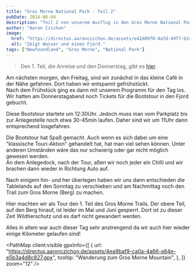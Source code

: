 ```yaml
---
title: "Gros Morne National Park - Teil 2"
pubDate: 2024-06-04
description: "Teil 2 von unserem Ausflug in den Gros Morne National Park."
author: "Aaron Czichon"
image:
  href: "https://directus.aaronczichon.de/assets/e42d09f8-4a7d-49f7-b2c5-c2d3ea60c7b7.JPG?quality=70&width=1600"
  alt: "Zeigt Wasser und einen Fjord."
tags: ["Newfoundland", "Gros Morne", "National Park"]
---
```



> Den 1. Teil, die Anreise und den Donnerstag, gibt es [hier](https://canada.aaronczichon.de/blog/18-gros-morne-part1/).

Am nächsten morgen, den Freitag, sind wir zunächst in das kleine Café in der Nähe gefahren. Dort haben wir entspannt gefrühstückt.  
Nach dem Frühstück ging es dann mit unserem Programm für den Tag los. Wir hatten am Donnerstagabend noch Tickets für die Bootstour in den Fjord gebucht.

<DirectusImage assetId="9b9922e9-700e-4e37-b79b-1cc2a5df2e3c.JPG" />

Diese Bootstour startete um 12:30Uhr. Jedoch muss man vom Parkplatz bis zur Anlegestelle noch etwa 30-45min laufen. Daher sind wir um 11Uhr dann entsprechend losgefahren.

Die Bootstour hat Spaß gemacht. Auch wenn es sich dabei um eine "klassische Touri-Aktion" gehandelt hat, hat man viel sehen können. Unter anderen Umständen wäre das nur schwierig oder gar nicht möglich gewesen werden.  
An dem Anlegedock, nach der Tour, aßen wir noch jeder ein Chilli und wir brachen dann wieder in Richtung Auto auf.

Nach einigem hin- und her überlegen haben wir uns dann entschieden die Tablelands auf den Sonntag zu verschieben und am Nachmittag noch den Trail zum Gros Morne (Berg) zu machen.

<DirectusImage assetId="cff831af-449e-465b-bedf-fafc7db2bfc0.JPG" />

<DirectusImage assetId="2ed9fb03-d421-4558-af00-178089b0ff5a.JPG" />

Hier machten wir als Tour den 1. Teil des Gros Morne Trails. Der obere Teil, auf den Berg hinauf, ist leider im Mai und Juni gesperrt. Dort ist zu dieser Zeit Wildtierschutz und es darf nicht gewandert werden.

<DirectusImage assetId="b8ebc6a1-b744-427e-a0a5-4aa42bcef7a1.JPG" />

<DirectusImage assetId="9dcfd804-c073-4e0a-9e4b-97a0b6b3c090.jpg" />

Alles in allem war auch dieser Tag sehr anstrengend da wir auch hier wieder einige Kilometer gelaufen sind!

<PathMap
  client:visible
  gpxInfo={[
    {
      url: "https://directus.aaronczichon.de/assets/4ea9baf9-ca0a-4a66-a84e-e5b3a4d8c827.gpx",
      tooltip: "Wanderung zum Gros Morne Mountain",
    },
  ]}
  zoom="12"
/>
